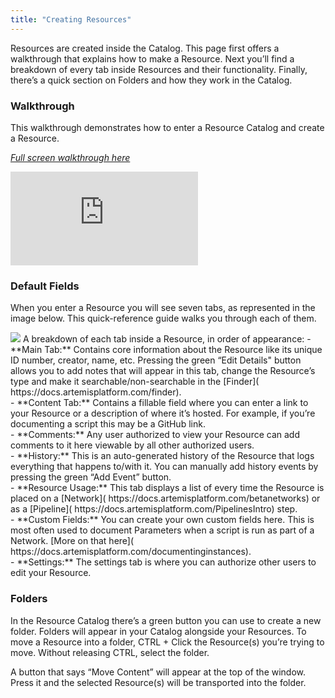 ```yaml
---
title: "Creating Resources"
---
```

Resources are created inside the Catalog. This page first offers a walkthrough that explains how to make a Resource. Next you’ll find a breakdown of every tab inside Resources and their functionality. Finally, there’s a quick section on Folders and how they work in the Catalog.   

### Walkthrough
This walkthrough demonstrates how to enter a Resource Catalog and create a Resource. 

*[Full screen walkthrough here](https://supademo.com/demo/Pj84zNuhppTAhV7sNLOOM)*
<iframe src="https://supademo.com/embed/Pj84zNuhppTAhV7sNLOOM" frameborder="0" webkitallowfullscreen="true" mozallowfullscreen="true" allowfullscreen style={{"width":"719px","height":"500px","border":"none"}}></iframe>

### Default Fields
When you enter a Resource you will see seven tabs, as represented in the image below. This quick-reference guide walks you through each of them. 

<Frame caption="This is what a Resource looks like inside">
  <img src="https://d27n7fycrsusaz.cloudfront.net/fillablefields.PNG" />
</Frame>
A breakdown of each tab inside a Resource, in order of appearance: 
- **Main Tab:** Contains core information about the Resource like its unique ID number, creator, name, etc. Pressing the green “Edit Details" button allows you to add notes that will appear in this tab, change the Resource’s type and make it searchable/non-searchable in the [Finder]( https://docs.artemisplatform.com/finder). 
<br />
- **Content Tab:** Contains a fillable field where you can enter a link to your Resource or a description of where it’s hosted. For example, if you’re documenting a script this may be a GitHub link. 
<br />
- **Comments:** Any user authorized to view your Resource can add comments to it here viewable by all other authorized users. 
<br />
- **History:** This is an auto-generated history of the Resource that logs everything that happens to/with it. You can manually add history events by pressing the green “Add Event” button. 
<br />
- **Resource Usage:** This tab displays a list of every time the Resource is placed on a [Network]( https://docs.artemisplatform.com/betanetworks) or as a [Pipeline]( https://docs.artemisplatform.com/PipelinesIntro) step.
<br />
- **Custom Fields:** You can create your own custom fields here. This is most often used to document Parameters when a script is run as part of a Network. [More on that here]( https://docs.artemisplatform.com/documentinginstances).
<br />
- **Settings:** The settings tab is where you can authorize other users to edit your Resource. 

### Folders
In the Resource Catalog there’s a green button you can use to create a new folder. Folders will appear in your Catalog alongside your Resources. To move a Resource into a folder, CTRL + Click the Resource(s) you’re trying to move. Without releasing CTRL, select the folder. 

A button that says “Move Content” will appear at the top of the window. Press it and the selected Resource(s) will be transported into the folder.
